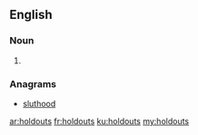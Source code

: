 ==English==

===Noun===
{{head|en|noun plural form}}

# {{plural of|holdout|lang=en}}

===Anagrams===
* [[sluthood#English|sluthood]]

[[ar:holdouts]]
[[fr:holdouts]]
[[ku:holdouts]]
[[my:holdouts]]